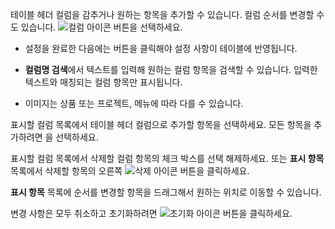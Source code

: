 <Title level={props.level} hashid="change-column">테이블 컬럼 설정하기</Title>

테이블 헤더 컬럼을 감추거나 원하는 항목을 추가할 수 있습니다. 컬럼 순서를 변경할 수도 있습니다. ![컬럼 아이콘](/img/ico-column.svg) 버튼을 선택하세요.

* 설정을 완료한 다음에는 <Cmdname sid="BTN06053" className="uitext" /> 버튼을 클릭해야 설정 사항이 테이블에 반영됩니다.

* **컬럼명 검색**에서 텍스트를 입력해 원하는 컬럼 항목을 검색할 수 있습니다. 입력한 텍스트와 매칭되는 컬럼 항목만 표시됩니다.

* 이미지는 상품 또는 프로젝트, 메뉴에 따라 다를 수 있습니다.

<Title level={props.level + 1}>컬럼 추가하기</Title>

표시할 컬럼 목록에서 테이블 헤더 컬럼으로 추가할 항목을 선택하세요. 모든 항목을 추가하려면 <Cmdname sid="BTN06048" className="uitext" />을 선택하세요.

<Title level={props.level + 1}>컬럼 삭제하기</Title>

표시할 컬럼 목록에서 삭제할 컬럼 항목의 체크 박스를 선택 해제하세요. 또는 **표시 항목** 목록에서 삭제할 항목의 오른쪽 ![삭제 아이콘](/img/ico-remove-white.svg) 버튼을 클릭하세요.

<Title level={props.level + 1}>컬럼 순서 변경하기</Title>

**표시 항목** 목록에 순서를 변경할 항목을 드래그해서 원하는 위치로 이동할 수 있습니다. 

<Title level={props.level + 1}>설정 사항 초기화하기</Title>

변경 사항은 모두 취소하고 초기화하려면 ![초기화 아이콘](/img/ico-reset.svg) <Cmdname sid="initialized" className="uitext" /> 버튼을 클릭하세요.